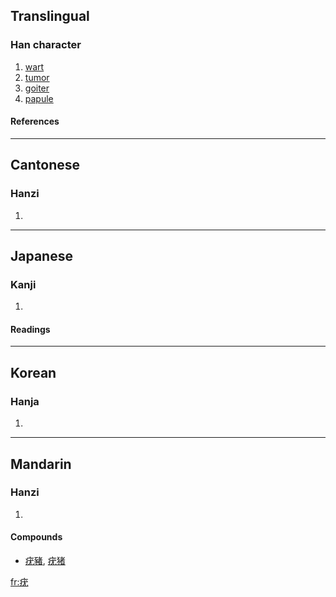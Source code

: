 ==Translingual==
===Han character===
{{Han char|rn=104|rad=疒|as=04|sn=9|four=0011<sub>4</sub>|canj=大戈大山 (KIKU)}}
# [[wart]]
# [[tumor]]
# [[goiter]]
# [[papule]]
====References====
{{Han ref|kx=0769.300|dkj=22050|dj=1180.040|hdz=42661.130|uh=75A3|ud=30115|bh=ACD0|bd=44240}}

----
==Cantonese==
===Hanzi===
{{yue-hanzi|jyut=|y=yau4}}
# {{defn|Cantonese}}

----
==Japanese==
===Kanji===
{{ja-kanji|grade=|rs=疒04}}
# {{defn|Japanese}} 
====Readings====
{{ja-readings|on=[[ゆう]] (yū)|kun=[[いぼ]] (ibo)|nanori=}}

----
==Korean==
===Hanja===
{{ko-hanja|hangeul=유|eumhun=|rv=yu|mr=yu|y=yu}}
# {{defn|Korean}}

----
==Mandarin==
===Hanzi===
{{cmn-hanzi|pin=[[yóu]] (you2)|wg=yu<sup>2</sup>}}
# {{defn|Mandarin}}

====Compounds====
* [[疣豬]], [[疣猪]]

[[fr:疣]]